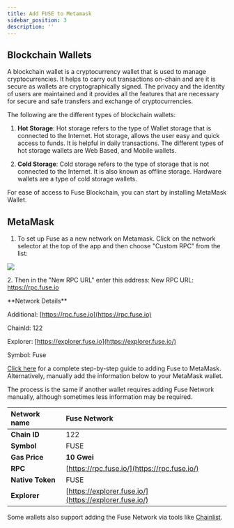 ```yaml
---
title: Add FUSE to Metamask
sidebar_position: 3
description: ''
---
```


## Blockchain Wallets

A blockchain wallet is a cryptocurrency wallet that is used to manage cryptocurrencies. It helps to carry out transactions on-chain and are it is secure as wallets are cryptographically signed. 
The privacy and the identity of users are maintained and it provides all the features that are necessary for secure and safe transfers and exchange of cryptocurrencies. 

The following are the different types of blockchain wallets:

1. **Hot Storage**: Hot storage refers to the type of Wallet storage that is connected to the Internet. Hot storage, allows the user easy and quick access to funds. It is helpful in daily transactions.
The different types of hot storage wallets are Web Based, and Mobile wallets.

2. **Cold Storage**: Cold storage refers to the type of storage that is not connected to the Internet. It is also known as offline storage. Hardware wallets are a type of cold storage wallets.

For ease of access to Fuse Blockchain, you can start by installing MetaMask Wallet.

## MetaMask

1. To set up Fuse as a new network on Metamask. Click on the network selector at the top of the app and then choose "Custom RPC" from the list:

![](/img/assMRxFOj-hfekokwcTbddggN_-MVohzwcoaqm5IBcGGhf_-MVoj0Lx1BPLqn3p7MB__image.webp)

2\. Then in the "New RPC URL" enter this address: New RPC URL: https://rpc.fuse.io

<Admonition type="info" title="Optionally you can add the full parameters:">
  **Network Details**

  Additional: [https://rpc.fuse.io](https://rpc.fuse.io)

  ChainId: 122

  Explorer: [https://explorer.fuse.io](https://explorer.fuse.io/)

  Symbol: Fuse
</Admonition>

[Click here](https://news.fuse.io/how-to-add-fuse-network-to-metamask/) for a complete step-by-step guide to adding Fuse to MetaMask. Alternatively, manually add the information below to your MetaMask wallet.&#x20;

The process is the same if another wallet requires adding Fuse Network manually, although sometimes less information may be required.

| **Network name** | Fuse Network                                           |
| :--------------- | :----------------------------------------------------- |
| **Chain ID**     | 122                                                    |
| **Symbol**       | FUSE                                                   |
| **Gas Price**    | **10 Gwei**                                            |
| **RPC**          | [https://rpc.fuse.io/](https://rpc.fuse.io/)​          |
| **Native Token** | FUSE                                                   |
| **Explorer**     | [https://explorer.fuse.io/](https://explorer.fuse.io/) |


Some wallets also support adding the Fuse Network via tools like [Chainlist](https://chainlist.org/).&#x20;
